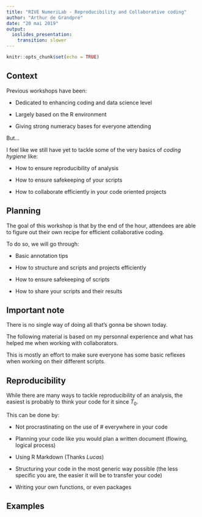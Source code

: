 ```yaml
---
title: "RIVE NumeriLab - Reproducibility and Collaborative coding"
author: "Arthur de Grandpré"
date: "20 mai 2019"
output:
  ioslides_presentation:
    transition: slower
---
```


```r
knitr::opts_chunk$set(echo = TRUE)
```

## Context {.build}

Previous workshops have been:  

- Dedicated to enhancing coding and data science level

- Largely based on the R environment  

- Giving strong numeracy bases for everyone attending  

But...  
  
I feel like we still have yet to tackle some of the very basics of *coding hygiene* like:  

- How to ensure reproducibility of analysis  

- How to ensure safekeeping of your scripts  

- How to collaborate efficiently in your code oriented projects  

## Planning {.build}

The goal of this workshop is that by the end of the hour, attendees are able to figure out their own recipe for efficient collaborative coding.  
  
To do so, we will go through:  

- Basic annotation tips  

- How to structure and scripts and projects efficiently  

- How to ensure safekeeping of scripts

- How to share your scripts and their results

## Important note

There is no single way of doing all that's gonna be shown today.  
  
The following material is based on my personnal experience and what has helped me when working with collaborators.  
  
This is mostly an effort to make sure everyone has some basic reflexes when working on their different scripts.  

## Reproducibility

While there are many ways to tackle reproducibility of an analysis, the easiest is probably to think your code for it since $T_0$.  
  
This can be done by: 

- Not procrastinating on the use of # everywhere in your code  

- Planning your code like you would plan a written document (flowing, logical process)  

- Using R Markdown (Thanks *Lucas*)  

- Structuring your code in the most generic way possible (the less specific you are, the easier it will be to transfer your code)

- Writing your own functions, or even packages  

## Examples